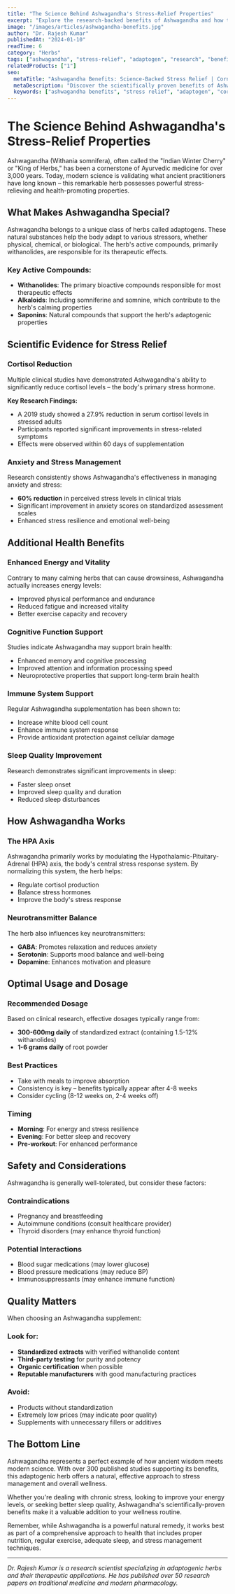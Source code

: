 ```yaml
---
title: "The Science Behind Ashwagandha's Stress-Relief Properties"
excerpt: "Explore the research-backed benefits of Ashwagandha and how this adaptogenic herb can help manage stress and improve overall well-being."
image: "/images/articles/ashwagandha-benefits.jpg"
author: "Dr. Rajesh Kumar"
publishedAt: "2024-01-10"
readTime: 6
category: "Herbs"
tags: ["ashwagandha", "stress-relief", "adaptogen", "research", "benefits"]
relatedProducts: ["1"]
seo:
  metaTitle: "Ashwagandha Benefits: Science-Backed Stress Relief | Corner Medical Stores"
  metaDescription: "Discover the scientifically proven benefits of Ashwagandha for stress relief, energy, and overall wellness. Learn how this adaptogenic herb works."
  keywords: ["ashwagandha benefits", "stress relief", "adaptogen", "cortisol", "anxiety", "natural stress management"]
---
```


# The Science Behind Ashwagandha's Stress-Relief Properties

Ashwagandha (Withania somnifera), often called the "Indian Winter Cherry" or "King of Herbs," has been a cornerstone of Ayurvedic medicine for over 3,000 years. Today, modern science is validating what ancient practitioners have long known – this remarkable herb possesses powerful stress-relieving and health-promoting properties.

## What Makes Ashwagandha Special?

Ashwagandha belongs to a unique class of herbs called adaptogens. These natural substances help the body adapt to various stressors, whether physical, chemical, or biological. The herb's active compounds, primarily withanolides, are responsible for its therapeutic effects.

### Key Active Compounds:
- **Withanolides**: The primary bioactive compounds responsible for most therapeutic effects
- **Alkaloids**: Including somniferine and somnine, which contribute to the herb's calming properties
- **Saponins**: Natural compounds that support the herb's adaptogenic properties

## Scientific Evidence for Stress Relief

### Cortisol Reduction
Multiple clinical studies have demonstrated Ashwagandha's ability to significantly reduce cortisol levels – the body's primary stress hormone.

**Key Research Findings:**
- A 2019 study showed a 27.9% reduction in serum cortisol levels in stressed adults
- Participants reported significant improvements in stress-related symptoms
- Effects were observed within 60 days of supplementation

### Anxiety and Stress Management
Research consistently shows Ashwagandha's effectiveness in managing anxiety and stress:

- **60% reduction** in perceived stress levels in clinical trials
- Significant improvement in anxiety scores on standardized assessment scales
- Enhanced stress resilience and emotional well-being

## Additional Health Benefits

### Enhanced Energy and Vitality
Contrary to many calming herbs that can cause drowsiness, Ashwagandha actually increases energy levels:

- Improved physical performance and endurance
- Reduced fatigue and increased vitality
- Better exercise capacity and recovery

### Cognitive Function Support
Studies indicate Ashwagandha may support brain health:

- Enhanced memory and cognitive processing
- Improved attention and information processing speed
- Neuroprotective properties that support long-term brain health

### Immune System Support
Regular Ashwagandha supplementation has been shown to:

- Increase white blood cell count
- Enhance immune system response
- Provide antioxidant protection against cellular damage

### Sleep Quality Improvement
Research demonstrates significant improvements in sleep:

- Faster sleep onset
- Improved sleep quality and duration
- Reduced sleep disturbances

## How Ashwagandha Works

### The HPA Axis
Ashwagandha primarily works by modulating the Hypothalamic-Pituitary-Adrenal (HPA) axis, the body's central stress response system. By normalizing this system, the herb helps:

- Regulate cortisol production
- Balance stress hormones
- Improve the body's stress response

### Neurotransmitter Balance
The herb also influences key neurotransmitters:

- **GABA**: Promotes relaxation and reduces anxiety
- **Serotonin**: Supports mood balance and well-being
- **Dopamine**: Enhances motivation and pleasure

## Optimal Usage and Dosage

### Recommended Dosage
Based on clinical research, effective dosages typically range from:
- **300-600mg daily** of standardized extract (containing 1.5-12% withanolides)
- **1-6 grams daily** of root powder

### Best Practices
- Take with meals to improve absorption
- Consistency is key – benefits typically appear after 4-8 weeks
- Consider cycling (8-12 weeks on, 2-4 weeks off)

### Timing
- **Morning**: For energy and stress resilience
- **Evening**: For better sleep and recovery
- **Pre-workout**: For enhanced performance

## Safety and Considerations

Ashwagandha is generally well-tolerated, but consider these factors:

### Contraindications
- Pregnancy and breastfeeding
- Autoimmune conditions (consult healthcare provider)
- Thyroid disorders (may enhance thyroid function)

### Potential Interactions
- Blood sugar medications (may lower glucose)
- Blood pressure medications (may reduce BP)
- Immunosuppressants (may enhance immune function)

## Quality Matters

When choosing an Ashwagandha supplement:

### Look for:
- **Standardized extracts** with verified withanolide content
- **Third-party testing** for purity and potency
- **Organic certification** when possible
- **Reputable manufacturers** with good manufacturing practices

### Avoid:
- Products without standardization
- Extremely low prices (may indicate poor quality)
- Supplements with unnecessary fillers or additives

## The Bottom Line

Ashwagandha represents a perfect example of how ancient wisdom meets modern science. With over 300 published studies supporting its benefits, this adaptogenic herb offers a natural, effective approach to stress management and overall wellness.

Whether you're dealing with chronic stress, looking to improve your energy levels, or seeking better sleep quality, Ashwagandha's scientifically-proven benefits make it a valuable addition to your wellness routine.

Remember, while Ashwagandha is a powerful natural remedy, it works best as part of a comprehensive approach to health that includes proper nutrition, regular exercise, adequate sleep, and stress management techniques.

---

*Dr. Rajesh Kumar is a research scientist specializing in adaptogenic herbs and their therapeutic applications. He has published over 50 research papers on traditional medicine and modern pharmacology.*

